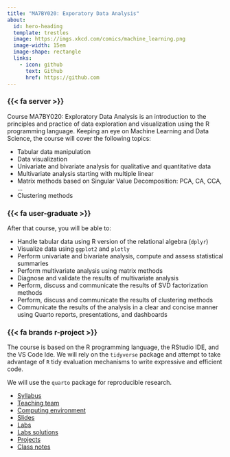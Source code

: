 ```yaml
---
title: "MA7BY020: Exporatory Data Analysis"
about:
  id: hero-heading
  template: trestles
  image: https://imgs.xkcd.com/comics/machine_learning.png 
  image-width: 15em
  image-shape: rectangle
  links:
    - icon: github
      text: Github
      href: https://github.com
---
```


:::{#hero-heading}

### {{< fa server >}} 

Course MA7BY020: Exploratory Data Analysis is an introduction to the principles and practice of data exploration and visualization using the R programming language.
Keeping an eye on Machine Learning and Data Science, the course will cover the following topics:

- Tabular data manipulation
- Data visualization
- Univariate and bivariate analysis for qualitative and quantitative data
- Multivariate analysis starting with multiple linear
- Matrix methods based on Singular Value Decomposition: PCA, CA, CCA, ...
- Clustering methods
  
### {{< fa user-graduate >}} 

After that course, you will be able to:

- Handle tabular data using R version of the relational algebra (`dplyr`)
- Visualize data using `ggplot2` and `plotly`
- Perform univariate and bivariate analysis, compute and assess statistical summaries
- Perform multivariate analysis using matrix methods
- Diagnose and validate the results of multivariate analysis
- Perform, discuss and communicate the results of SVD factorization methods
- Perform, discuss and communicate the results of clustering methods
- Communicate the results of the analysis in a clear and concise manner using Quarto reports, presentations, and dashboards

### {{< fa brands r-project >}} 

The course is based on the R programming language, the RStudio IDE, and the VS Code Ide.
We will rely on the `tidyverse` package and attempt to take advantage of `R` tidy evaluation
mechanisms to write expressive and efficient code.

We will use the `quarto` package for reproducible research.


:::


- [Syllabus](/course-syllabus.qmd)
- [Teaching team](/course-team.qmd)
- [Computing environment](/course-support.qmd)
- [Slides](/slides-listings.qmd)
- [Labs](/labs-listings.qmd)
- [Labs solutions](/labs-solution-listings.qmd)
- [Projects](/projects-listings.qmd)
- [Class notes](https://s-v-b.github.io/EDA_CLASS_NOTES/)
